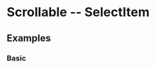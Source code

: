 <!--- item.stories.mdx -->

<Meta title="Components/Form/Scrollable/Item" component={SelectItem} />

# Scrollable -- SelectItem

## Examples

### Basic 

<Canvas>
  <Story name='Basic'>
    <SelectItem
      item={{ text: 'Example', key: 'Some id'}}
      onSelect={console.log}
      styles={{ default: { content: { color: 'green' }}}}
    />
  </Story>
</Canvas>

